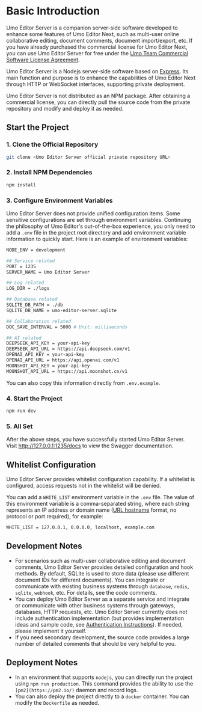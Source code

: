 # Basic Introduction

Umo Editor Server is a companion server-side software developed to enhance some features of Umo Editor Next, such as multi-user online collaborative editing, document comments, document import/export, etc. If you have already purchased the commercial license for Umo Editor Next, you can use Umo Editor Server for free under the [Umo Team Commercial Software License Agreement](../next/license).

Umo Editor Server is a Nodejs server-side software based on [Express](https://expressjs.com/?hl=zh-CN). Its main function and purpose is to enhance the capabilities of Umo Editor Next through HTTP or WebSocket interfaces, supporting private deployment.

Umo Editor Server is not distributed as an NPM package. After obtaining a commercial license, you can directly pull the source code from the private repository and modify and deploy it as needed.

## Start the Project

### 1. Clone the Official Repository
```bash
git clone <Umo Editor Server official private repository URL>
```

### 2. Install NPM Dependencies

```sh npm2yarn
npm install
```

### 3. Configure Environment Variables

Umo Editor Server does not provide unified configuration items. Some sensitive configurations are set through environment variables. Continuing the philosophy of Umo Editor's out-of-the-box experience, you only need to add a `.env` file in the project root directory and add environment variable information to quickly start. Here is an example of environment variables:

```bash filename=".env"
NODE_ENV = development

## Service related
PORT = 1235
SERVER_NAME = Umo Editor Server

## Log related
LOG_DIR = ./logs

## Database related
SQLITE_DB_PATH = ./db
SQLITE_DB_NAME = umo-editor-server.sqlite

## Collaboration related
DOC_SAVE_INTERVAL = 5000 # Unit: milliseconds

## AI related
DEEPSEEK_API_KEY = your-api-key
DEEPSEEK_API_URL = https://api.deepseek.com/v1
OPENAI_API_KEY = your-api-key
OPENAI_API_URL = https://api.openai.com/v1
MOONSHOT_API_KEY = your-api-key
MOONSHOT_API_URL = https://api.moonshot.cn/v1
```

You can also copy this information directly from `.env.example`.

### 4. Start the Project

```sh npm2yarn
npm run dev
```

### 5. All Set
 
After the above steps, you have successfully started Umo Editor Server. Visit http://127.0.0.1:1235/docs to view the Swagger documentation.

## Whitelist Configuration

Umo Editor Server provides whitelist configuration capability. If a whitelist is configured, access requests not in the whitelist will be denied.

You can add a `WHITE_LIST` environment variable in the `.env` file. The value of this environment variable is a comma-separated string, where each string represents an IP address or domain name ([URL hostname](https://developer.mozilla.org/en-US/docs/Web/API/URL/hostname) format, no protocol or port required), for example:

```bash filename=".env"
WHITE_LIST = 127.0.0.1, 0.0.0.0, localhost, example.com
```

## Development Notes

- For scenarios such as multi-user collaborative editing and document comments, Umo Editor Server provides detailed configuration and hook methods. By default, SQLite is used to store data (please use different document IDs for different documents). You can integrate or communicate with existing business systems through `database`, `redis`, `sqlite`, `webhook`, etc. For details, see the code comments.
- You can deploy Umo Editor Server as a separate service and integrate or communicate with other business systems through gateways, databases, HTTP requests, etc. Umo Editor Server currently does not include authentication implementation (but provides implementation ideas and sample code, see [Authentication Instructions](./server/auth)). If needed, please implement it yourself.
- If you need secondary development, the source code provides a large number of detailed comments that should be very helpful to you.

## Deployment Notes
- In an environment that supports `nodejs`, you can directly run the project using `npm run production`. This command provides the ability to use the `[pm2](https://pm2.io/)` daemon and record logs.
- You can also deploy the project directly to a `docker` container. You can modify the `Dockerfile` as needed.
